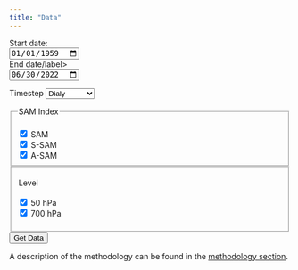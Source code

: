 ```yaml
---
title: "Data"
---
```


<form>
  <label for="mindate">Start date:</label><br>
  <input type="date" id="mindate" name="mindate" value="1959-01-01"><br>
  <label for="maxdate">End date/label><br>
  <input type="date" id="maxdate" name="maxdate" value="2022-06-30">
  
  <label for="timestep">Timestep</label>
  <select name="timestep" id="timestep">
    <option value="daily">Dialy</option>
    <option value="monthly">Monthly</option>
    <option value="seasonally">Seasonally</option>
  </select>
  
  <fieldset>      
    <legend>SAM Index</legend>    
    <input type="checkbox" id="SAM" name="term" value="full" checked>
    <label for="SAM">SAM</label><br>
    <input type="checkbox" id="SSAM" name="term" value="sym" checked>
    <label for="SSAM">S-SAM</label><br>
    <input type="checkbox" id="ASAM" name="term" value="asym" checked>
    <label for="ASAM">A-SAM</label><br>
  </fieldset>
  
  <fieldset>      
    <legend>Level</legend>    
    <input type="checkbox" id="50" name="level" value="50" checked>
    <label for="50">50 hPa</label><br>
    <input type="checkbox" id="700" name="level" value="700" checked>
    <label for="700">700 hPa</label><br>

  </fieldset>
  
  
  <input type="submit" formaction="https://frozen-journey-02456.herokuapp.com/getsam" value="Get Data">
</form>


A description of the methodology can be found in the [methodology section](methodology.qmd). 
